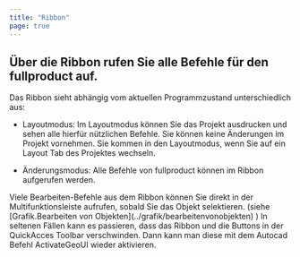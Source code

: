 ```yaml
---
title: "Ribbon"
page: true
---
```

## &#220;ber die Ribbon rufen Sie alle Befehle f&#252;r den  <Placeholder>fullproduct</Placeholder> auf.
<GeoDesigner>
Das Ribbon sieht abh&#228;ngig vom aktuellen Programmzustand unterschiedlich aus:


- <Bold> Layoutmodus: </Bold>  Im Layoutmodus k&#246;nnen Sie das Projekt ausdrucken und sehen alle hierf&#252;r n&#252;tzlichen Befehle. Sie k&#246;nnen keine &#196;nderungen im Projekt vornehmen. Sie kommen in den Layoutmodus, wenn Sie auf ein Layout Tab des Projektes wechseln.


- <Bold> &#196;nderungsmodus: </Bold>  Alle Befehle von <Placeholder>fullproduct</Placeholder> k&#246;nnen im Ribbon aufgerufen werden.





<Success>
Viele Bearbeiten-Befehle aus dem Ribbon k&#246;nnen Sie direkt in der Multifunktionsleiste aufrufen, sobald Sie das Objekt selektieren. (siehe [Grafik.Bearbeiten von Objekten](../grafik/bearbeitenvonobjekten)
)
</Success>


<Success>
In seltenen F&#228;llen kann es passieren, dass das Ribbon und die Buttons in der QuickAcces Toolbar verschwinden. Dann kann man diese mit dem Autocad Befehl  <Bold> ActivateGeoUI  </Bold>  wieder aktivieren.
</Success>

</GeoDesigner>
